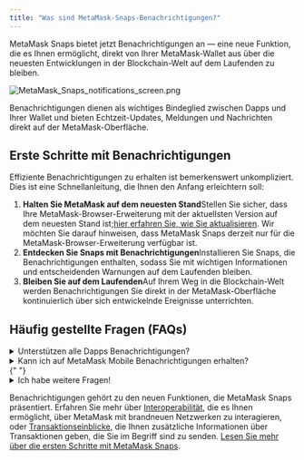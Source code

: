 ```yaml
---
title: "Was sind MetaMask-Snaps-Benachrichtigungen?"
---
```


MetaMask Snaps bietet jetzt Benachrichtigungen an — eine neue Funktion, die es Ihnen ermöglicht, direkt von Ihrer MetaMask-Wallet aus über die neuesten Entwicklungen in der Blockchain-Welt auf dem Laufenden zu bleiben.

<div class="center-container">
  <div class="img-small">
    <img
      src={
        require("../../../../../img/i18n/legacy/MetaMask_Snaps_notifications_screen.png")
          .default
      }
      alt="MetaMask_Snaps_notifications_screen.png"
    />
  </div>
</div>

Benachrichtigungen dienen als wichtiges Bindeglied zwischen Dapps und Ihrer Wallet und bieten Echtzeit-Updates, Meldungen und Nachrichten direkt auf der MetaMask-Oberfläche.

## Erste Schritte mit Benachrichtigungen

Effiziente Benachrichtigungen zu erhalten ist bemerkenswert unkompliziert. Dies ist eine Schnellanleitung, die Ihnen den Anfang erleichtern soll:

1. **Halten Sie MetaMask auf dem neuesten Stand**Stellen Sie sicher, dass Ihre MetaMask-Browser-Erweiterung mit der aktuellsten Version auf dem neuesten Stand ist;[hier erfahren Sie, wie Sie aktualisieren](/managing-my-wallet/using-metamask/how-to-update-the-version-of-metamask). Wir möchten Sie darauf hinweisen, dass MetaMask Snaps derzeit nur für die MetaMask-Browser-Erweiterung verfügbar ist.
2. **Entdecken Sie Snaps mit Benachrichtigungen**Installieren Sie Snaps, die Benachrichtigungen enthalten, sodass Sie mit wichtigen Informationen und entscheidenden Warnungen auf dem Laufenden bleiben.
3. **Bleiben Sie auf dem Laufenden**Auf Ihrem Weg in die Blockchain-Welt werden Benachrichtigungen Sie direkt in der MetaMask-Oberfläche kontinuierlich über sich entwickelnde Ereignisse unterrichten.

## Häufig gestellte Fragen (FAQs)

<details>
<summary>Unterstützen alle Dapps Benachrichtigungen?</summary>

<div>

Für direkte Benachrichtigungen innerhalb von MetaMask muss eine Dapp einen zugehörigen Snap entwickeln, den Sie installieren können.

</div>
</details>

<details>
  <summary>Kann ich auf MetaMask Mobile Benachrichtigungen erhalten?</summary>
  <div>
    {" "}
    Im Moment steht MetaMask Snaps nur für die MetaMask-Erweiterung zur Verfügung.{" "}
  </div>
</details>{" "}

<details>
  <summary>Ich habe weitere Fragen!</summary>
  <div>
    {" "}
    Werfen Sie einen Blick auf die [FAQ-Seite von MetaMask Snaps](/metamask-snaps/metamask-snaps-faq).{" "}
  </div>
</details>

Benachrichtigungen gehört zu den neuen Funktionen, die MetaMask Snaps präsentiert. Erfahren Sie mehr über [Interoperabilität](/metamask-snaps/what-are-interoperability-snaps), die es Ihnen ermöglicht, über MetaMask mit brandneuen Netzwerken zu interagieren, oder [Transaktionseinblicke](/metamask-snaps/what-are-security-snaps), die Ihnen zusätzliche Informationen über Transaktionen geben, die Sie im Begriff sind zu senden. [Lesen Sie mehr über die ersten Schritte mit MetaMask Snaps](/metamask-snaps/getting-started-with-metamask-snaps).
